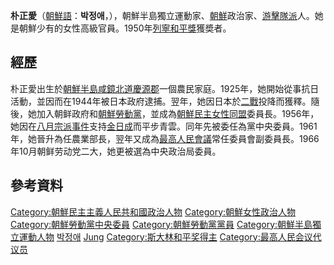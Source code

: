 {{noteTA
|G1=Country
|1=zh:朝鮮; zh-cn:朝鲜; zh-tw:朝鮮; zh-hk:朝鮮; zh-sg:朝鲜;
}}
{{Unreferenced|time=2021-08-23T12:38:02+00:00}}
'''朴正愛'''（[[朝鮮語|朝鮮語]]：'''박정애'''，{{bd|1907年||1987年||catIdx=Pak}}），朝鮮半島獨立運動家、[[朝鮮民主主義人民共和國|朝鮮]]政治家、[[游擊隊派|游擊隊派]]人。她是朝鮮少有的女性高級官員。1950年[[列寧和平獎|列寧和平獎]]獲奬者。

==經歷==
朴正愛出生於[[朝鮮半島|朝鮮半島]][[咸鏡北道|咸鏡北道]][[慶源郡|慶源郡]]一個農民家庭。1925年，她開始從事抗日活動，並因而在1944年被日本政府逮捕。翌年，她因日本於[[二戰|二戰]]投降而獲釋。隨後，她加入朝鲜政府和[[朝鮮勞動黨|朝鮮勞動黨]]，並成為[[朝鮮民主女性同盟|朝鮮民主女性同盟]]委員長。1956年，她因在[[八月宗派事件|八月宗派事件]]支持[[金日成|金日成]]而平步青雲。同年先被委任為黨中央委員。1961年，她晉升為任農業部長，翌年又成為[[最高人民會議|最高人民會議]]常任委員會副委員長。1966年10月朝鲜劳动党二大，她更被選為中央政治局委員。 

==參考資料==
{{reflist}}

{{DEFAULTSORT:Pak}}
[[Category:朝鮮民主主義人民共和國政治人物|Category:朝鮮民主主義人民共和國政治人物]]
[[Category:朝鮮女性政治人物|Category:朝鮮女性政治人物]]
[[Category:朝鮮勞動黨中央委員|Category:朝鮮勞動黨中央委員]]
[[Category:朝鮮勞動黨黨員|Category:朝鮮勞動黨黨員]]
[[Category:朝鮮半島獨立運動人物|Category:朝鮮半島獨立運動人物]]
[[Category:咸鏡北道出身人物|박정애]]
[[Category:朴姓|Jung]]
[[Category:斯大林和平奖得主|Category:斯大林和平奖得主]]
[[Category:最高人民会议代议员|Category:最高人民会议代议员]]